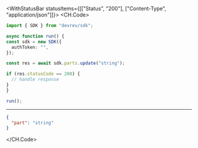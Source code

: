

<WithStatusBar statusItems={[["Status", "200"], ["Content-Type", "application/json"]]}>
  <CH.Code>
  ```typescript Update.ts
  import { SDK } from "devrev/sdk";

async function run() {
  const sdk = new SDK({
    authToken: "",
  });

  const res = await sdk.parts.update("string");

  if (res.statusCode == 200) {
    // handle response
  }
}

run();
  ```
  ---

  ```json Example Response
  {
    "part": "string"
  }
  ```
  </CH.Code>
</WithStatusBar>
